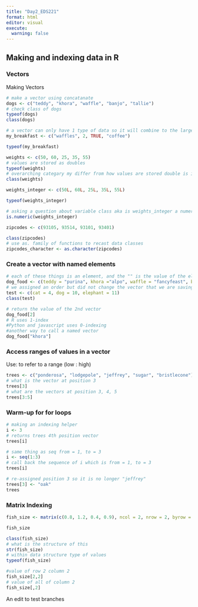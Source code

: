 ```yaml
---
title: "Day2_EDS221"
format: html
editor: visual
execute: 
  warning: false
---
```


## Making and indexing data in R

### Vectors

Making Vectors

```r
# make a vector using concatanate
dogs <- c("teddy", "khora", "waffle", "banjo", "tallie")
# check class of dogs
typeof(dogs)
class(dogs)

```

```r
# a vector can only have 1 type of data so it will combine to the largest common data type
my_breakfast <- c("waffles", 2, TRUE, "coffee")

typeof(my_breakfast)
```

```r
weights <- c(50, 60, 25, 35, 55)
# values are stored as doubles
typeof(weights)
# overarching categary my differ from how values are stored double is in a category of numeric
class(weights)
```

```r
weights_integer <- c(50L, 60L, 25L, 35L, 55L)

typeof(weights_integer)
```

```r
# asking a question about variable class aka is weights_integer a numeric
is.numeric(weights_integer)
```

```r
zipcodes <- c(93105, 93514, 93101, 93401)

class(zipcodes)
# use as. family of functions to recast data classes
zipcodes_character <- as.character(zipcodes)
```

### Create a vector with named elements

```r
# each of these things is an element, and the "" is the value of the element
dog_food <- c(teddy = "purina", khora ="alpo", waffle = "fancyfeast", banjo = "blue diamond", tallie = "farmer's dog")
# we assigned an order but did not change the vector that we are saving
test <- c(cat = 4, dog = 10, elephant = 11)
class(test)
```

```r
# return the value of the 2nd vector
dog_food[2]
# R uses 1-index
#Python and javascript uses 0-indexing
#another way to call a named vector
dog_food["khora"]
```

### Access ranges of values in a vector

Use: to refer to a range (low : high)

```r
trees <- c("ponderosa", "lodgepole", "jeffrey", "sugar", "bristlecone")
# what is the vector at position 3
trees[3]
# what are the vectors at position 3, 4, 5
trees[3:5]
```

### Warm-up for for loops

```r
# making an indexing helper
i <- 3
# returns trees 4th position vector
trees[i]
```

```r
# same thing as seq from = 1, to = 3
i <- seq(1:3)
# call back the sequence of i which is from = 1, to = 3
trees[i]
```

```r
# re-assigned position 3 so it is no longer "jeffrey"
trees[3] <- "oak"
trees
```

### Matrix Indexing

```r
fish_size <- matrix(c(0.8, 1.2, 0.4, 0.9), ncol = 2, nrow = 2, byrow = FALSE)

fish_size

class(fish_size)
# what is the structure of this
str(fish_size)
# within data structure type of values
typeof(fish_size)

#value of row 2 column 2
fish_size[2,2]
# value of all of column 2
fish_size[,2]
```

An edit to test branches
